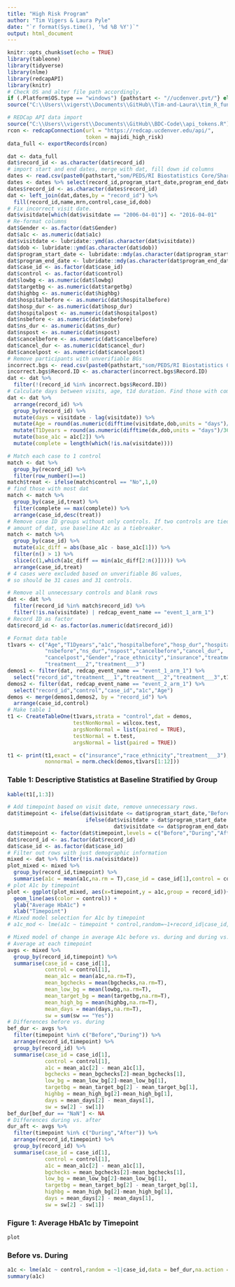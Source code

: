 ```yaml
---
title: "High Risk Program"
author: "Tim Vigers & Laura Pyle"
date: "`r format(Sys.time(), '%d %B %Y')`"
output: html_document
---
```


```r
knitr::opts_chunk$set(echo = TRUE)
library(tableone)
library(tidyverse)
library(nlme)
library(redcapAPI)
library(knitr)
# Check OS and alter file path accordingly.
if (.Platform$OS.type == "windows") {pathstart <- "//ucdenver.pvt/"} else if (.Platform$OS.type == "unix"){pathstart <- "/Volumes/"}
source("C:\\Users\\vigerst\\Documents\\GitHub\\Tim-and-Laura\\tim_R_functions.R")
```

```r
# REDCap API data import
source("C:\\Users\\vigerst\\Documents\\GitHub\\BDC-Code\\api_tokens.R")
rcon <- redcapConnection(url = "https://redcap.ucdenver.edu/api/",
                         token = majidi_high_risk)
data_full <- exportRecords(rcon)
```

```r
dat <- data_full
dat$record_id <- as.character(dat$record_id)
# import start and end dates, merge with dat, fill down id columns
dates <- read.csv(paste0(pathstart,"som/PEDS/RI Biostatistics Core/Shared/Shared Projects/Laura/BDC/Projects/Shideh Majidi/High Risk Program/data_Cleaned/StartEndDates.csv"))
dates <- dates %>% select(record_id,program_start_date,program_end_date,Gender)
dates$record_id <- as.character(dates$record_id)
dat <- left_join(dat,dates,by = "record_id") %>%
  fill(record_id,name,mrn,control,case_id,dob)
# Fix incorrect visit date.
dat$visitdate[which(dat$visitdate == "2006-04-01")] <- "2016-04-01"
# Re-format columns
dat$Gender <- as.factor(dat$Gender)
dat$a1c <- as.numeric(dat$a1c)
dat$visitdate <- lubridate::ymd(as.character(dat$visitdate))
dat$dob <- lubridate::ymd(as.character(dat$dob))
dat$program_start_date <- lubridate::mdy(as.character(dat$program_start_date))
dat$program_end_date <- lubridate::mdy(as.character(dat$program_end_date))
dat$case_id <- as.factor(dat$case_id)
dat$control <- as.factor(dat$control)
dat$lowbg <- as.numeric(dat$lowbg)
dat$targetbg <- as.numeric(dat$targetbg)
dat$highbg <- as.numeric(dat$highbg)
dat$hospitalbefore <- as.numeric(dat$hospitalbefore)
dat$hosp_dur <- as.numeric(dat$hosp_dur)
dat$hospitalpost <- as.numeric(dat$hospitalpost)
dat$nsbefore <- as.numeric(dat$nsbefore)
dat$ns_dur <- as.numeric(dat$ns_dur)
dat$nspost <- as.numeric(dat$nspost)
dat$cancelbefore <- as.numeric(dat$cancelbefore)
dat$cancel_dur <- as.numeric(dat$cancel_dur)
dat$cancelpost <- as.numeric(dat$cancelpost)
# Remove participants with unverifiable BGs
incorrect.bgs <- read.csv(paste0(pathstart,"som/PEDS/RI Biostatistics Core/Shared/Shared Projects/Laura/BDC/Projects/Shideh Majidi/High Risk Program/data_Cleaned/NotVerifiedBG.csv"))
incorrect.bgs$Record.ID <- as.character(incorrect.bgs$Record.ID)
dat <- dat %>%
  filter(!(record_id %in% incorrect.bgs$Record.ID))
# Calculate days between visits, age, t1d duration. Find those with complete dat.
dat <- dat %>% 
  arrange(record_id) %>%
  group_by(record_id) %>%
  mutate(days = visitdate - lag(visitdate)) %>%
  mutate(Age = round(as.numeric(difftime(visitdate,dob,units = "days")/365.2425),3)) %>%
  mutate(T1Dyears = round(as.numeric(difftime(dx,dob,units = "days")/365.2425),3)) %>%
  mutate(base_a1c = a1c[2]) %>%
  mutate(complete = length(which(!is.na(visitdate))))
```

```r
# Match each case to 1 control
match <- dat %>%
  group_by(record_id) %>%
  filter(row_number()==1)
match$treat <- ifelse(match$control == "No",1,0)
# find those with most dat
match <- match %>%
  group_by(case_id,treat) %>%
  filter(complete == max(complete)) %>%
  arrange(case_id,desc(treat))
# Remove case ID groups without only controls. If two controls are tied for 
# amount of dat, use baseline A1c as a tiebreaker.
match <- match %>%
  group_by(case_id) %>%
  mutate(a1c_diff = abs(base_a1c - base_a1c[1])) %>% 
  filter(n() > 1) %>%
  slice(c(1,which(a1c_diff == min(a1c_diff[2:n()])))) %>%
  arrange(case_id,treat)
# 4 cases were excluded based on unverifiable BG values, 
# so should be 31 cases and 31 controls.

# Remove all unnecessary controls and blank rows
dat <- dat %>%
  filter(record_id %in% match$record_id) %>%
  filter(!is.na(visitdate) | redcap_event_name == "event_1_arm_1")
# Record ID as factor
dat$record_id <- as.factor(as.numeric(dat$record_id))
```

<!-- # Background -->

<!-- The purpose of this analysis is to test whether the high risk program was successful in improving diabetes outcomes.  Outcomes of interest include frequency of visits, rates of no shows and cancellations, and measurements of glycemia. -->

<!-- # Methods -->

<!-- Participants who completed at least 5 visits were matched to controls.  Length of participation in the program varied, so for each participant, the same amount of time before and after the program was included in the analysis.   -->

<!-- For each outcome, the means before, during, and after the program were compared in participants and controls using linear mixed effects models.   -->

<!-- The rate of change (slopes) of each outcome was compared in participants and controls using interrupted time series models.  These models estimated the slopes during two time periods, and then compared the slopes between participants and controls.  Therefore, separate models were run for each of the three pairwise comparisons of time periods (before vs. during, during vs. after, and before vs. after).   -->

<!-- # Results -->

<!-- Table 1 shows descriptive statistics at baseline in participants and controls. -->

<!-- Comparisons of mean outcomes in participants and controls during the period before the intervention are shown in Table 2a.  Comparisons during the program are shown in Table 2b, and after the program are shown in Table 2c. -->

<!-- Each interrupted time series model (corresponding to one outcome and comparison of two time periods) is summarized in a separate table.  The estimates in the tables can be interpreted as in the following example: -->

<!-- - "Intercept: control" - this is the estimated value of the outcome in the controls at the earliest time period included in the model -->
<!-- - "Intercept: case" - this is the estimated value of the outcome in the participants at the earliest time period included in the model -->
<!-- - "Intercept: case-control" - this is the difference in the intercepts in the cases and participants -->
<!-- - "Slope(time) before k: control" - this is the estimate of the slope in the controls before the intervention -->
<!-- - "Slope(time) before k: case" - this is the estimate of the slope in the participants before the intervention -->
<!-- - "Slope(time) before k: case-con" - this is the difference in the slopes in the participants and controls before the intervention -->
<!-- - "Slope(time) after k: control" - this is the estimate of the slope in the controls after the intervention -->
<!-- - "Slope(time) after k: case" - this is the estimate of the slope in the participants after the intervention -->
<!-- - "Slope(time) after k: case-con" - this is the difference in the slopes in the participants and controls after the intervention -->
<!-- - "Slope(time) change k: control" - this is the estimate of the change in the slope (during-before) in controls -->
<!-- - "Slope(time) change k: case" - this is the estimate of the change in the slope (during-before) in participants -->
<!-- - "Slope(time) change k: case-con" - this is the estimate of the difference in the change in slopes between participants and controls -->

<!-- After the tables summarizing each of the interrupted time series models, there are figures which show the longitudinal trajectories of the outcomes over time, with regression lines for participants and controls superimposed. -->

```r
# Format data table
t1vars <- c("Age","T1Dyears","a1c","hospitalbefore","hosp_dur","hospitalpost",
            "nsbefore","ns_dur","nspost","cancelbefore","cancel_dur",
            "cancelpost","Gender","race_ethnicity","insurance","treatment___1",
            "treatment___2","treatment___3")
demos1 <- filter(dat, redcap_event_name == "event_1_arm_1") %>% 
  select("record_id","treatment___1","treatment___2","treatment___3",t1vars[-c(1,3)])
demos2 <- filter(dat, redcap_event_name == "event_2_arm_1") %>%
  select("record_id","control","case_id","a1c","Age")
demos <- merge(demos1,demos2, by = "record_id") %>%
  arrange(case_id,control)
# Make table 1
t1 <- CreateTableOne(t1vars,strata = "control",dat = demos,
                     testNonNormal = wilcox.test,
                     argsNonNormal = list(paired = TRUE),
                     testNormal = t.test,
                     argsNormal = list(paired = TRUE))

t1 <- print(t1,exact = c("insurance","race_ethnicity","treatment___3"),
            nonnormal = norm.check(demos,t1vars[1:12]))
```

### Table 1: Descriptive Statistics at Baseline Stratified by Group

```r
kable(t1[,1:3])
```

```r
# Add timepoint based on visit date, remove unnecessary rows.
dat$timepoint <- ifelse(dat$visitdate <= dat$program_start_date,"Before",
                         ifelse(dat$visitdate > dat$program_start_date & 
                                  dat$visitdate <= dat$program_end_date,"During","After"))
dat$timepoint <- factor(dat$timepoint,levels = c("Before","During","After"))
dat$record_id <- as.factor(dat$record_id)
dat$case_id <- as.factor(dat$case_id)
# Filter out rows with just demographic information
mixed <- dat %>% filter(!is.na(visitdate))
plot_mixed <- mixed %>%
  group_by(record_id,timepoint) %>%
  summarise(a1c = mean(a1c,na.rm = T),case_id = case_id[1],control = control[1])
# plot A1c by timepoint
plot <- ggplot(plot_mixed, aes(x=timepoint,y = a1c,group = record_id))+
  geom_line(aes(color = control)) +
  ylab("Average HbA1c") +
  xlab("Timepoint")
# Mixed model selection for A1c by timepoint
# a1c_mod <- lme(a1c ~ timepoint * control,random=~1+record_id|case_id,dat = mixed,na.action = na.omit) 

# Mixed model of change in average A1c before vs. during and during vs. after
# Average at each timepoint
avgs <- mixed %>%
  group_by(record_id,timepoint) %>%
  summarise(case_id = case_id[1],
            control = control[1],
            mean_a1c = mean(a1c,na.rm=T),
            mean_bgchecks = mean(bgchecks,na.rm=T),
            mean_low_bg = mean(lowbg,na.rm=T),
            mean_target_bg = mean(targetbg,na.rm=T),
            mean_high_bg = mean(highbg,na.rm=T),
            mean_days = mean(days,na.rm=T),
            sw = sum(sw == "Yes"))
# Differences before vs. during
bef_dur <- avgs %>%
  filter(timepoint %in% c("Before","During")) %>%
  arrange(record_id,timepoint) %>%
  group_by(record_id) %>%
  summarise(case_id = case_id[1],
            control = control[1],
            a1c = mean_a1c[2] - mean_a1c[1],
            bgchecks = mean_bgchecks[2]-mean_bgchecks[1],
            low_bg = mean_low_bg[2]-mean_low_bg[1],
            targetbg = mean_target_bg[2] - mean_target_bg[1],
            highbg = mean_high_bg[2]-mean_high_bg[1],
            days = mean_days[2] - mean_days[1],
            sw = sw[2] - sw[1])
bef_dur[bef_dur == "NaN"] <- NA
# Differences during vs. after
dur_aft <- avgs %>%
  filter(timepoint %in% c("During","After")) %>%
  arrange(record_id,timepoint) %>%
  group_by(record_id) %>%
  summarise(case_id = case_id[1],
            control = control[1],
            a1c = mean_a1c[2] - mean_a1c[1],
            bgchecks = mean_bgchecks[2]-mean_bgchecks[1],
            low_bg = mean_low_bg[2]-mean_low_bg[1],
            targetbg = mean_target_bg[2] - mean_target_bg[1],
            highbg = mean_high_bg[2]-mean_high_bg[1],
            days = mean_days[2] - mean_days[1],
            sw = sw[2] - sw[1])
```

### Figure 1: Average HbA1c by Timepoint
```r
plot
```

### Before vs. During
```r
a1c <- lme(a1c ~ control,random = ~1|case_id,data = bef_dur,na.action = na.omit)
summary(a1c)
```
